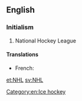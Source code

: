 ==English==
{{wikipedia|National Hockey League|NHL}}

===Initialism===
{{en-initialism}}

# {{sport}} National Hockey League

====Translations====
{{trans-top|National Hockey League}}
* French: {{t|fr|LNH}}
{{trans-mid}}
{{trans-bottom}}

[[Category:en:Ice hockey]]

[[et:NHL]]
[[sv:NHL]]
